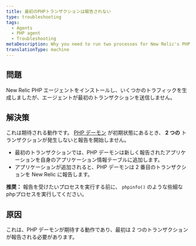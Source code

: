 ```yaml
---
title: 最初のPHPトランザクションは報告されない
type: troubleshooting
tags:
  - Agents
  - PHP agent
  - Troubleshooting
metaDescription: Why you need to run two processes for New Relic's PHP agent to start reporting after initial installation.
translationType: machine
---
```


## 問題

New Relic PHP エージェントをインストールし、いくつかのトラフィックを生成しましたが、エージェントが最初のトランザクションを送信しません。

## 解決策

これは期待される動作です。 [PHP デーモン](/docs/agents/php-agent/getting-started/new-relic-daemon-processes) が初期状態にあるとき、 **2 つの** トランザクションが発生しないと報告を開始しません。

* 最初のトランザクションでは、PHP デーモンは新しく報告されたアプリケーションを自身のアプリケーション情報テーブルに追加します。
* アプリケーションが追加されると、PHP デーモンは 2 番目のトランザクションを New Relic に報告します。

**推奨：** 報告を受けたいプロセスを実行する前に、 `phpinfo()` のような些細なphpプロセスを実行してください。

## 原因

これは、PHP デーモンが期待する動作であり、最初は 2 つのトランザクションが報告される必要があります。
